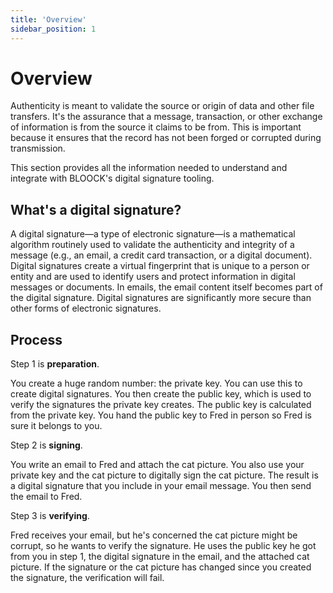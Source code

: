 ```yaml
---
title: 'Overview'
sidebar_position: 1
---
```


# Overview

Authenticity is meant to validate the source or origin of data and other file transfers. It's the assurance that a message, transaction, or other exchange of information is from the source it claims to be from. This is important because it ensures that the record has not been forged or corrupted during transmission.&#x20;

This section provides all the information needed to understand and integrate with BLOOCK's digital signature tooling.

## What's a digital signature?

A digital signature—a type of electronic signature—is a mathematical algorithm routinely used to validate the authenticity and integrity of a message (e.g., an email, a credit card transaction, or a digital document). Digital signatures create a virtual fingerprint that is unique to a person or entity and are used to identify users and protect information in digital messages or documents. In emails, the email content itself becomes part of the digital signature. Digital signatures are significantly more secure than other forms of electronic signatures.

## Process

Step 1 is **preparation**.&#x20;

You create a huge random number: the private key. You can use this to create digital signatures. You then create the public key, which is used to verify the signatures the private key creates. The public key is calculated from the private key. You hand the public key to Fred in person so Fred is sure it belongs to you.

Step 2 is **signing**.&#x20;

You write an email to Fred and attach the cat picture. You also use your private key and the cat picture to digitally sign the cat picture. The result is a digital signature that you include in your email message. You then send the email to Fred.

Step 3 is **verifying**.&#x20;

Fred receives your email, but he's concerned the cat picture might be corrupt, so he wants to verify the signature. He uses the public key he got from you in step 1, the digital signature in the email, and the attached cat picture. If the signature or the cat picture has changed since you created the signature, the verification will fail.
